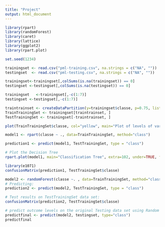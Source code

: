 ---
title: "Project"
output: html_document
---


```{r}
library(rpart)
library(randomForest)
library(caret)
library(lattice)
library(ggplot2)
library(rpart.plot)

```

```{r}
set.seed(1234)
```


```{r}
trainingset <- read.csv("pml-training.csv", na.strings = c("NA", ""))
testingset  <- read.csv("pml-testing.csv", na.strings = c("NA", ""))
```

```{r}
trainingset<-trainingset[,colSums(is.na(trainingset)) == 0]
testingset <-testingset[,colSums(is.na(testingset)) == 0]
```

```{r}
trainingset   <-trainingset[,-c(1:7)]
testingset <-testingset[,-c(1:7)]
```

```{r}
traintrainset <- createDataPartition(y=trainingset$classe, p=0.75, list=FALSE)
TrainTrainingSet <- trainingset[traintrainset, ] 
TestTrainingSet <- trainingset[-traintrainset, ]

```

```{r}
plot(TrainTrainingSet$classe, col="yellow", main="Plot of levels of variable classe within the TrainTrainingSet data set", xlab="classe", ylab="Frequency")
```

```{r}
model1 <- rpart(classe ~ ., data=TrainTrainingSet, method="class")

prediction1 <- predict(model1, TestTrainingSet, type = "class")

# Plot the Decision Tree
rpart.plot(model1, main="Classification Tree", extra=102, under=TRUE, faclen=0)
```

```{r}
library(e1071)
confusionMatrix(prediction1, TestTrainingSet$classe)
```

```{r}
model2 <- randomForest(classe ~. , data=TrainTrainingSet, method="class")
# Predicting:
prediction2 <- predict(model2, TestTrainingSet, type = "class")

# Test results on TestTrainingSet data set:
confusionMatrix(prediction2, TestTrainingSet$classe)
```

```{r}
# predict outcome levels on the original Testing data set using Random Forest algorithm
predictfinal <- predict(model2, testingset, type="class")
predictfinal
```




